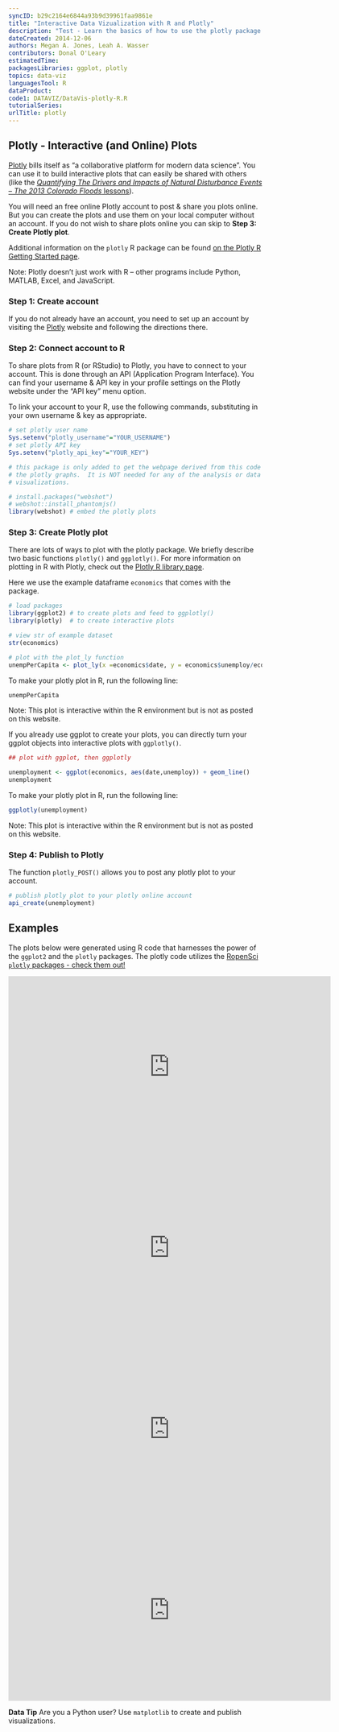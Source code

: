 ```yaml
---
syncID: b29c2164e6844a93b9d39961faa9861e
title: "Interactive Data Vizualization with R and Plotly"
description: "Test - Learn the basics of how to use the plotly package to create interactive plots and use the Plotly API in R to share these plots."
dateCreated: 2014-12-06
authors: Megan A. Jones, Leah A. Wasser
contributors: Donal O'Leary
estimatedTime:
packagesLibraries: ggplot, plotly
topics: data-viz
languagesTool: R
dataProduct:
code1: DATAVIZ/DataVis-plotly-R.R
tutorialSeries:
urlTitle: plotly
---
```



## Plotly - Interactive (and Online) Plots

<a href="https://plot.ly/" target="_blank"> Plotly</a>
bills itself as "a collaborative platform for modern data science". You can use
it to build  interactive plots that can easily be shared with others (like
the
<a href="https://www.neonscience.org/overview-disturbance-events-co13flood" target="_blank"> *Quantifying The Drivers and Impacts of Natural Disturbance Events – The 2013 Colorado Floods* lessons</a>).


You will need an free online Plotly account to post & share you plots online. But
you can create the plots and use them on your local computer without an account.
If you do not wish to share plots online you can skip to
**Step 3: Create Plotly plot**.

Additional information on the `plotly` R package can be found
<a href="https://plot.ly/r/getting-started/" target="_blank"> on the Plotly R Getting Started page</a>.

Note: Plotly doesn't just work with R -- other programs include Python, MATLAB,
Excel, and JavaScript.

### Step 1: Create account
If you do not already have an account, you need to set up an account by visiting
the <a href="https://plot.ly/" target="_blank" >Plotly</a> website and following
the directions there.

### Step 2: Connect account to R

To share plots from R (or RStudio) to Plotly, you have to connect to your
account.  This is done through an API (Application Program Interface). You can
find your username & API key in your profile settings on the Plotly website
under the "API key" menu option.

To link your account to your R, use the following commands, substituting in your
own username & key as appropriate.

``` r
# set plotly user name
Sys.setenv("plotly_username"="YOUR_USERNAME")
# set plotly API key
Sys.setenv("plotly_api_key"="YOUR_KEY")

```

```r
# this package is only added to get the webpage derived from this code to render
# the plotly graphs.  It is NOT needed for any of the analysis or data
# visualizations.

# install.packages("webshot")
# webshot::install_phantomjs()
library(webshot) # embed the plotly plots
```

### Step 3: Create Plotly plot
There are lots of ways to plot with the plotly package. We briefly describe two
basic functions `plotly()` and `ggplotly()`. For more information on plotting in
R with Plotly, check out the
<a href="https://plot.ly/r/" target="_blank"> Plotly R library page</a>.

Here we use the example dataframe `economics` that comes with the package.

```r

# load packages
library(ggplot2) # to create plots and feed to ggplotly()
library(plotly)  # to create interactive plots

# view str of example dataset
str(economics)

# plot with the plot_ly function
unempPerCapita <- plot_ly(x =economics$date, y = economics$unemploy/economics$pop)

```

To make your plotly plot in R, run the following line:

```r

unempPerCapita

```

Note: This plot is interactive within the R environment but is not as posted on
this website.

If you already use ggplot to create your plots, you can directly turn your
ggplot objects into interactive plots with `ggplotly()`.

``` r
## plot with ggplot, then ggplotly

unemployment <- ggplot(economics, aes(date,unemploy)) + geom_line()
unemployment

```

To make your plotly plot in R, run the following line:

```r
ggplotly(unemployment)

```

Note: This plot is interactive within the R environment but is not as posted on
this website.

### Step 4: Publish to Plotly

The function `plotly_POST()` allows you to post any plotly plot to your account.

``` r

# publish plotly plot to your plotly online account
api_create(unemployment)

```

## Examples

The plots below were generated using R code that harnesses the power of the
`ggplot2` and the `plotly` packages. The plotly code utilizes the
<a href="http://ropensci.org/packages/" target="_blank">RopenSci `plotly` packages - check them out!</a>

<iframe width="640" height="360" frameborder="0" seamless="seamless" scrolling="no" src="https://plot.ly/~leahawasser/24.embed?width=460&height=293"></iframe>

<iframe width="640" height="360" frameborder="0" seamless="seamless" scrolling="no" src="https://plot.ly/~leahawasser/6.embed?width=460&height=345"></iframe>

<iframe width="640" height="360" frameborder="0" seamless="seamless" scrolling="no" src="https://plot.ly/~leahawasser/16.embed?width=800&height=600"></iframe>

<iframe width="640" height="360" frameborder="0" seamless="seamless" scrolling="no" src="https://plot.ly/~leahawasser/19.embed?width=800&height=600"></iframe>


<div id="ds-dataTip" markdown="1">
<i class="fa fa-star"></i>**Data Tip** Are you a Python user? Use `matplotlib`
to create and publish visualizations.
</div>


